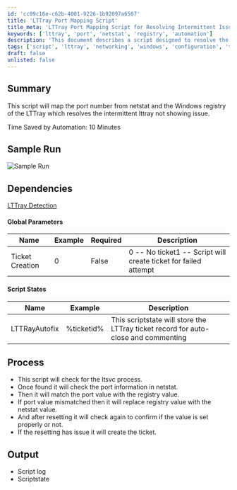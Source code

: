 ```yaml
---
id: 'cc09c16e-c62b-4001-9226-1b92097a6507'
title: 'LTTray Port Mapping Script'
title_meta: 'LTTray Port Mapping Script for Resolving Intermittent Issues'
keywords: ['lttray', 'port', 'netstat', 'registry', 'automation']
description: 'This document describes a script designed to resolve the intermittent issue of LTTray not showing by mapping the port number from netstat and the Windows registry. It includes a detailed process overview, sample run, and dependencies for effective implementation.'
tags: ['script', 'lttray', 'networking', 'windows', 'configuration', 'ticket']
draft: false
unlisted: false
---
```

## Summary

This script will map the port number from netstat and the Windows registry of the LTTray which resolves the intermittent lttray not showing issue.

Time Saved by Automation: 10 Minutes

## Sample Run

![Sample Run](../../../static/img/LTTray-Port-Mapping-with-System-Registry/image_1.png)

## Dependencies

[LTTray Detection](https://proval.itglue.com/DOC-5078775-7836397)

#### Global Parameters

| Name               | Example | Required | Description                                                                 |
|--------------------|---------|----------|-----------------------------------------------------------------------------|
| Ticket Creation     | 0       | False    | 0 -- No ticket1 -- Script will create ticket for failed attempt       |

#### Script States

| Name              | Example    | Description                                                        |
|-------------------|------------|--------------------------------------------------------------------|
| LTTRayAutofix     | %ticketid% | This scriptstate will store the LTTray ticket record for auto-close and commenting |

## Process

- This script will check for the ltsvc process.
- Once found it will check the port information in netstat.
- Then it will match the port value with the registry value.
- If port value mismatched then it will replace registry value with the netstat value.
- And after resetting it will check again to confirm if the value is set properly or not.
- If the resetting has issue it will create the ticket.

## Output

- Script log
- Scriptstate











